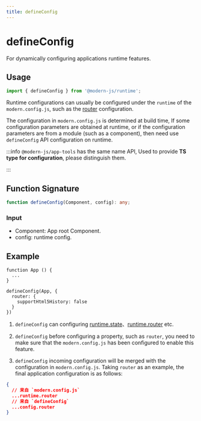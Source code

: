 ```yaml
---
title: defineConfig
---
```

# defineConfig

For dynamically configuring applications runtime features.

## Usage

```ts
import { defineConfig } from '@modern-js/runtime';
```

Runtime configurations can usually be configured under the `runtime` of the `modern.config.js`, such as the [router](/configure/app/runtime/router) configuration.

The configuration in `modern.config.js` is determined at build time, If some configuration parameters are obtained at runtime, or if the configuration parameters are from a module (such as a component), then need use `defineConfig` API configuration on runtime.

:::info
`@modern-js/app-tools` has the same name API, Used to provide **TS type for configuration**, please distinguish them.

:::

## Function Signature

```ts
function defineConfig(Component, config): any;
```

### Input

- Component: App root Component.
- config: runtime config.

## Example

```tsx
function App () {
  ...
}

defineConfig(App, {
  router: {
    supportHtml5History: false
  }
})
```

1. `defineConfig` can configuring [runtime.state](/configure/app/runtime/state)、[runtime.router](/configure/app/runtime/router) etc.

2. `defineConfig` before configuring a property, such as `router`, you need to make sure that the `modern.config.js` has been configured to enable this feature.

3. `defineConfig` incoming configuration will be merged with the configuration in `modern.config.js`. Taking `router` as an example, the final application configuration is as follows:

```json
{
  // 来自 `modern.config.js`
  ...runtime.router
  // 来自 `defineConfig`
  ...config.router
}
```
